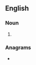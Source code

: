 ==English==

===Noun===
{{head|en|noun plural form}}

# {{plural of|girlie|lang=en}}

===Anagrams===
* {{anagrams|en|a=egiilrs|grislie}}